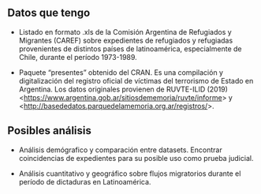 ## Datos que tengo

-   Listado en formato .xls de la Comisión Argentina de Refugiados y Migrantes (CAREF) sobre expedientes de refugiados y refugiadas provenientes de distintos países de latinoamérica, especialmente de Chile, durante el período 1973-1989.

-   Paquete "presentes" obtenido del CRAN. Es una compilación y digitalización del registro oficial de víctimas del terrorismo de Estado en Argentina. Los datos originales provienen de RUVTE-ILID (2019) \<<https://www.argentina.gob.ar/sitiosdememoria/ruvte/informe>\> y \<<http://basededatos.parquedelamemoria.org.ar/registros/>\>.

## Posibles análisis

-   Análisis demógrafico y comparación entre datasets. Encontrar coincidencias de expedientes para su posible uso como prueba judicial.

-   Análisis cuantitativo y geográfico sobre flujos migratorios durante el período de dictaduras en Latinoamérica.
